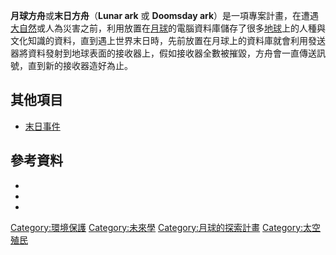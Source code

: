 '''月球方舟'''或'''末日方舟'''（'''Lunar ark''' 或 '''Doomsday ark'''）是一項專案計畫，在遭遇[[大自然|大自然]]或人為災害之前，利用放置在[[月球|月球]]的電腦資料庫儲存了很多[[地球|地球]]上的人種與文化知識的資料，直到遇上世界末日時，先前放置在月球上的資料庫就會利用發送器將資料發射到地球表面的接收器上，假如接收器全數被摧毀，方舟會一直傳送訊號，直到新的接收器造好為止。

==其他項目==
*[[末日事件|末日事件]]

==參考資料==
*{{en}}{{cite news |last=Chittenden |first=Maurice |title=人類的秘密已儲存在月球方舟內 |url=http://www.timesonline.co.uk/tol/news/uk/science/article3511818.ece |work=[[週日時報|週日時報]] |date=2008年3月9日 |accessdate=2008-03-16 |archive-date=2008-05-13 |archive-url=https://web.archive.org/web/20080513120001/http://www.timesonline.co.uk/tol/news/uk/science/article3511818.ece |dead-url=no }}
*{{en}}{{cite news |last=Highfield |first=Roger |title=在月球上的末日方舟計畫 |url=http://www.telegraph.co.uk/earth/main.jhtml?xml=/earth/2008/03/10/sciark110.xml |work=[[電信日報|電信日報]] |date=2008年3月10日 |accessdate=2008-03-16 |archive-date=2008-03-14 |archive-url=https://web.archive.org/web/20080314155235/http://www.telegraph.co.uk/earth/main.jhtml?xml=%2Fearth%2F2008%2F03%2F10%2Fsciark110.xml |dead-url=no }}
*{{en}}{{cite news |last=Platt |first=Kevin Holden |title=月球方舟是一項以地球末日為前提的專案計畫 |url=http://news.nationalgeographic.com/news/2007/08/070814-lunar-ark.html |work=[[國家地理學會|國家地理學會]] |date=2007年8月14日 |accessdate=2008-03-16 |archive-date=2018-02-27 |archive-url=https://web.archive.org/web/20180227174409/https://news.nationalgeographic.com/news/2007/08/070814-lunar-ark.html |dead-url=no }}

[[Category:環境保護|Category:環境保護]]
[[Category:未來學|Category:未來學]]
[[Category:月球的探索計畫|Category:月球的探索計畫]]
[[Category:太空殖民|Category:太空殖民]]